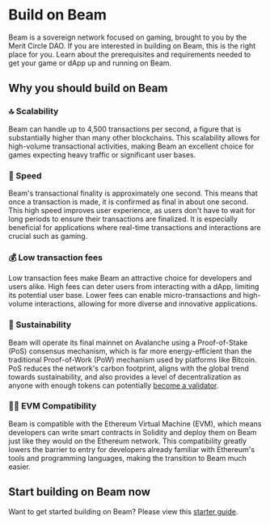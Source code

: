 # Build on Beam 


Beam is a sovereign network focused on gaming, brought to you by the Merit Circle DAO. If you are interested in building on Beam, this is the right place for you. Learn about the prerequisites and requirements needed to get your game or dApp up and running on Beam.


## Why you should build on Beam

### 🔝 Scalability 
Beam can handle up to 4,500 transactions per second, a figure that is substantially higher than many other blockchains. This scalability allows for high-volume transactional activities, making Beam an excellent choice for games expecting heavy traffic or significant user bases.

### 💨 Speed
Beam's transactional finality is approximately one second. This means that once a transaction is made, it is confirmed as final in about one second. This high speed improves user experience, as users don't have to wait for long periods to ensure their transactions are finalized. It is especially beneficial for applications where real-time transactions and interactions are crucial such as gaming.

### 💰 Low transaction fees
Low transaction fees make Beam an attractive choice for developers and users alike. High fees can deter users from interacting with a dApp, limiting its potential user base. Lower fees can enable micro-transactions and high-volume interactions, allowing for more diverse and innovative applications.

### 🌳 Sustainability
Beam will operate its final mainnet on Avalanche using a Proof-of-Stake (PoS) consensus mechanism, which is far more energy-efficient than the traditional Proof-of-Work (PoW) mechanism used by platforms like Bitcoin. PoS reduces the network's carbon footprint, aligns with the global trend towards sustainability, and also provides a level of decentralization as anyone with enough tokens can potentially [become a validator](/chain/nodes/requirements-validator).


### 👷‍♂️ EVM Compatibility
Beam is compatible with the Ethereum Virtual Machine (EVM), which means developers can write smart contracts in Solidity and deploy them on Beam just like they would on the Ethereum network. This compatibility greatly lowers the barrier to entry for developers already familiar with Ethereum's tools and programming languages, making the transition to Beam much easier.



## Start building on Beam now
Want to get started building on Beam? Please view this [starter guide](/chain/builder/starter-guide).